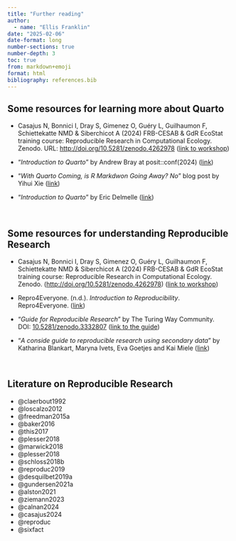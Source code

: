 ```yaml
---
title: "Further reading"
author:
  - name: "Ellis Franklin"
date: "2025-02-06"
date-format: long
number-sections: true
number-depth: 3
toc: true
from: markdown+emoji
format: html
bibliography: references.bib
---
```


## Some resources for learning more about Quarto

-   Casajus N, Bonnici I, Dray S, Gimenez O, Guéry L, Guilhaumon F, Schiettekatte NMD & Siberchicot A (2024) FRB-CESAB & GdR EcoStat training course: Reproducible Research in Computational Ecology. Zenodo. URL: <http://doi.org/10.5281/zenodo.4262978> ([link to workshop](https://rdatatoolbox.github.io/chapters/ex-compendium.html))

-   "*Introduction to Quarto*" by Andrew Bray at posit::conf(2024) ([link](https://posit-conf-2024.github.io/quarto-intro/))

-   "*With Quarto Coming, is R Markdwon Going Away? No*" blog post by Yihui Xie ([link](https://yihui.org/en/2022/04/quarto-r-markdown/))

-   "*Introduction to Quarto*" by Eric Delmelle ([link](https://ericdelmelle.github.io/introToQuarto/#/title-slide))

<br/>


## Some resources for understanding Reproducible Research 

-   Casajus N, Bonnici I, Dray S, Gimenez O, Guéry L, Guilhaumon F, Schiettekatte NMD & Siberchicot A (2024) FRB-CESAB & GdR EcoStat training course: Reproducible Research in Computational Ecology. Zenodo. (<http://doi.org/10.5281/zenodo.4262978>) ([link to workshop](https://rdatatoolbox.github.io/chapters/ex-compendium.html))

-   Repro4Everyone. (n.d.). *Introduction to Reproducibility*. Repro4Everyone. ([link](https://www.repro4everyone.org/resources/intro-reproducibility))

-   "*Guide for Reproducible Research*" by The Turing Way Community. DOI: [10.5281/zenodo.3332807](https://doi.org/10.5281/zenodo.3332807) ([link to the guide](https://book.the-turing-way.org/reproducible-research/reproducible-research.html))

-   "*A conside guide to reproducible research using secondary data*" by Katharina Blankart, Maryna Ivets, Eva Goetjes and Kai Miele ([link](https://katblankart.github.io/DataLiteracy/intro.html))

<br/>

## Literature on Reproducible Research

-   @claerbout1992
-   @loscalzo2012
-   @freedman2015a
-   @baker2016
-   @this2017
-   @plesser2018
-   @marwick2018
-   @plesser2018
-   @schloss2018b
-   @reproduc2019
-   @desquilbet2019a
-   @gundersen2021a
-   @alston2021
-   @ziemann2023
-   @calnan2024
-   @casajus2024
-   @reproduc
-   @sixfact
